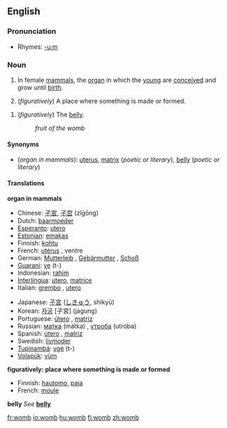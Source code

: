 ==English==

===Pronunciation===
*Rhymes: [[Rhymes:English:-uːm|-uːm]]

=== Noun === 
{{en-noun-reg}}

#{{anatomy}} In female [[mammal]]s, the [[organ]] in which the [[young]] are [[conceive]]d and grow until [[birth]].
#(''figuratively'') A place where something is made or formed.
<!--# matrix this is a literary synonym for "womb"-->
#(''figuratively'') The [[belly]].<!--Is this just a literary synonym for womb?-->
#:''fruit of the womb''

====Synonyms====
*(''organ in mammals''): [[uterus]], [[matrix]] (''poetic or literary''), [[belly]] (''poetic or literary'')

====Translations====

'''organ in mammals'''
{{top}}
*Chinese: [[子宮]], [[子宫]] (zǐgōng)
*Dutch: [[baarmoeder]]
*[[Esperanto]]: [[utero]]
*[[Estonian]]: [[emakas]]
*Finnish: [[kohtu]]
*French: [[utérus]] {{m}}, ventre {{f}}
*German: [[Mutterleib]] {{m}}, [[Gebärmutter]] {{f}}, [[Schoß]] {{m}}
*[[Guarani]]: [[ye]] (t-)
*Indonesian: [[rahim]]
*[[Interlingua]]: [[utero]], [[matrice]]
*Italian: [[grembo]] {{m}}, [[utero#Italian|utero]] {{m}}
{{mid}}
*Japanese: [[子宮]] ([[しきゅう]], shikyū)
*Korean: [[자궁]] [子宮] (jagung)
*Portuguese: [[útero]] {{m}}, [[matriz]] {{f}}
*Russian: [[матка]] (mátka) {{f}}, [[утроба]] (utróba) {{f}}
*Spanish: [[útero]] {{m}}, [[matriz]] {{f}}
*Swedish: [[livmoder]] {{c}}
*[[Tupinambá]]: [[ygé]] (t-)
*[[Volapük]]: [[vüm]]
{{bottom}}

'''figuratively: place where something is made or formed'''
{{top}}
*Finnish: [[hautomo]], [[paja#Finnish|paja]]
*French: [[moule]] {{m}}
{{mid}}

{{bottom}}

'''belly'''
''See'' '''[[belly]]'''

[[fr:womb]]
[[io:womb]]
[[hu:womb]]
[[fi:womb]]
[[zh:womb]]